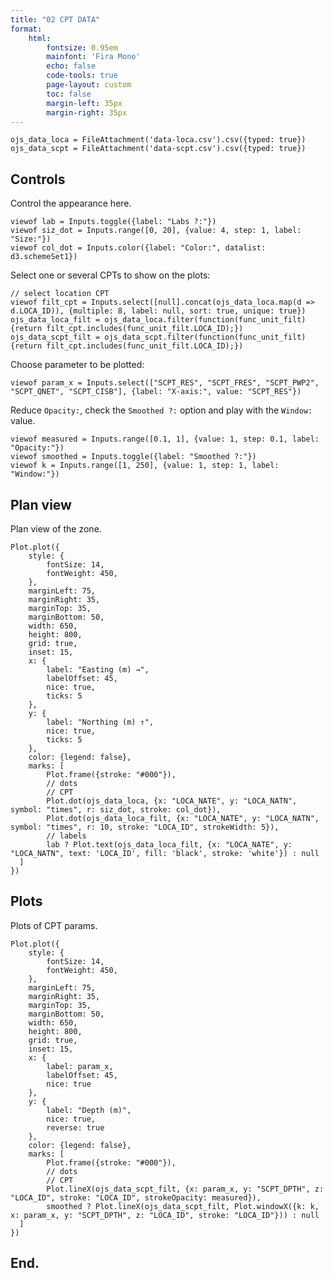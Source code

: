 ---
title: "02 CPT DATA"
format: 
    html:
        fontsize: 0.95em
        mainfont: 'Fira Mono'
        echo: false
        code-tools: true
        page-layout: custom
        toc: false
        margin-left: 35px
        margin-right: 35px
---

```{ojs .hidden}
ojs_data_loca = FileAttachment('data-loca.csv').csv({typed: true})
ojs_data_scpt = FileAttachment('data-scpt.csv').csv({typed: true})
```

::: {.grid}

::: {.g-col-2}

## Controls

Control the appearance here.

```{ojs}
viewof lab = Inputs.toggle({label: "Labs ?:"})
viewof siz_dot = Inputs.range([0, 20], {value: 4, step: 1, label: "Size:"})
viewof col_dot = Inputs.color({label: "Color:", datalist: d3.schemeSet1})
```

Select one or several CPTs to show on the plots:

```{ojs}
// select location CPT
viewof filt_cpt = Inputs.select([null].concat(ojs_data_loca.map(d => d.LOCA_ID)), {multiple: 8, label: null, sort: true, unique: true})
ojs_data_loca_filt = ojs_data_loca.filter(function(func_unit_filt) {return filt_cpt.includes(func_unit_filt.LOCA_ID);})
ojs_data_scpt_filt = ojs_data_scpt.filter(function(func_unit_filt) {return filt_cpt.includes(func_unit_filt.LOCA_ID);})
```

Choose parameter to be plotted:

```{ojs}
viewof param_x = Inputs.select(["SCPT_RES", "SCPT_FRES", "SCPT_PWP2", "SCPT_QNET", "SCPT_CISB"], {label: "X-axis:", value: "SCPT_RES"})
```

Reduce `Opacity:`, check the `Smoothed ?:` option and play with the `Window:` value.

```{ojs}
viewof measured = Inputs.range([0.1, 1], {value: 1, step: 0.1, label: "Opacity:"})
viewof smoothed = Inputs.toggle({label: "Smoothed ?:"})
viewof k = Inputs.range([1, 250], {value: 1, step: 1, label: "Window:"})
```

:::

::: {.g-col-5}

## Plan view

Plan view of the zone.

```{ojs}
Plot.plot({
    style: {
        fontSize: 14,
        fontWeight: 450,
    },
    marginLeft: 75,
    marginRight: 35,
    marginTop: 35,
    marginBottom: 50,
    width: 650,
    height: 800,
    grid: true,
    inset: 15,
    x: {
        label: "Easting (m) →",
        labelOffset: 45,
        nice: true,
        ticks: 5
    },
    y: {
        label: "Northing (m) ↑",
        nice: true,
        ticks: 5
    },
    color: {legend: false},
    marks: [
        Plot.frame({stroke: "#000"}),
        // dots
        // CPT
        Plot.dot(ojs_data_loca, {x: "LOCA_NATE", y: "LOCA_NATN", symbol: "times", r: siz_dot, stroke: col_dot}),
        Plot.dot(ojs_data_loca_filt, {x: "LOCA_NATE", y: "LOCA_NATN", symbol: "times", r: 10, stroke: "LOCA_ID", strokeWidth: 5}),
        // labels
        lab ? Plot.text(ojs_data_loca_filt, {x: "LOCA_NATE", y: "LOCA_NATN", text: 'LOCA_ID', fill: 'black', stroke: 'white'}) : null
  ]
})
```

:::

::: {.g-col-5}

## Plots

Plots of CPT params.

```{ojs}
Plot.plot({
    style: {
        fontSize: 14,
        fontWeight: 450,
    },
    marginLeft: 75,
    marginRight: 35,
    marginTop: 35,
    marginBottom: 50,
    width: 650,
    height: 800,
    grid: true,
    inset: 15,
    x: {
        label: param_x,
        labelOffset: 45,
        nice: true
    },
    y: {
        label: "Depth (m)",
        nice: true,
        reverse: true
    },
    color: {legend: false},
    marks: [
        Plot.frame({stroke: "#000"}),
        // dots
        // CPT
        Plot.lineX(ojs_data_scpt_filt, {x: param_x, y: "SCPT_DPTH", z: "LOCA_ID", stroke: "LOCA_ID", strokeOpacity: measured}),
        smoothed ? Plot.lineX(ojs_data_scpt_filt, Plot.windowX({k: k, x: param_x, y: "SCPT_DPTH", z: "LOCA_ID", stroke: "LOCA_ID"})) : null
  ]
})
```

:::

:::

## End.